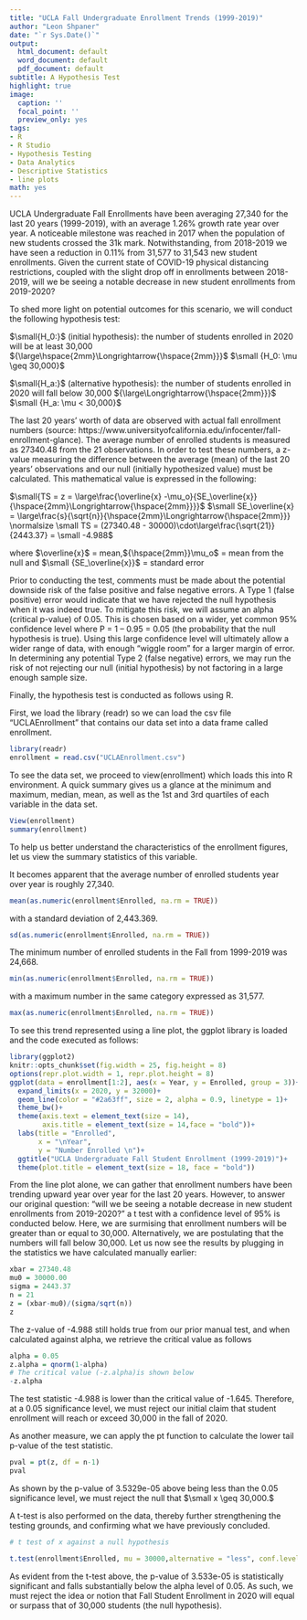 ```yaml
---
title: "UCLA Fall Undergraduate Enrollment Trends (1999-2019)"
author: "Leon Shpaner"
date: "`r Sys.Date()`"
output:
  html_document: default
  word_document: default
  pdf_document: default
subtitle: A Hypothesis Test
highlight: true
image:
  caption: ''
  focal_point: ''
  preview_only: yes
tags:
- R
- R Studio
- Hypothesis Testing
- Data Analytics
- Descriptive Statistics
- line plots
math: yes
---
```


UCLA Undergraduate Fall Enrollments have been averaging 27,340 for the last 20 years (1999-2019), with an average 1.26% growth rate year over year. A noticeable milestone was reached in 2017 when the population of new students crossed the 31k mark. Notwithstanding, from 2018-2019 we have seen a reduction in 0.11% from 31,577 to 31,543 new student enrollments. Given the current state of COVID-19 physical distancing restrictions, coupled with the slight drop off in enrollments between 2018-2019, will we be seeing a notable decrease in new student enrollments from 2019-2020?

To shed more light on potential outcomes for this scenario, we will conduct the following hypothesis test:

$\small{H_0:}$ (initial hypothesis): the number of students enrolled in 2020 will be at least 30,000 ${\large\hspace{2mm}\Longrightarrow{\hspace{2mm}}}$ $\small {H_0: \mu \geq 30,000}$

$\small{H_a:}$ (alternative hypothesis): the number of students enrolled in 2020 will fall below 30,000 ${\large\Longrightarrow{\hspace{2mm}}}$ $\small {H_a: \mu < 30,000}$


The last 20 years’ worth of data are observed with actual fall enrollment numbers (source: https://www.universityofcalifornia.edu/infocenter/fall-enrollment-glance). The average number of enrolled students is measured as 27340.48 from the 21 observations. In order to test these numbers, a z-value measuring the difference between the average (mean) of the last 20 years’ observations and our null (initially hypothesized value) must be calculated. This mathematical value is expressed in the following:

$\small{TS = z = \large\frac{\overline{x} -\mu_o}{SE_\overline{x}}{\hspace{2mm}\Longrightarrow{\hspace{2mm}}}}$
$\small SE_\overline{x} = \large\frac{s}{\sqrt{n}}{\hspace{2mm}\Longrightarrow{\hspace{2mm}}} \normalsize \small TS = (27340.48 - 30000)\cdot\large\frac{\sqrt{21}}{2443.37} = \small -4.988$


where $\overline{x}$ = mean,${\hspace{2mm}}\mu_o$ = mean from the null and $\small {SE_\overline{x}}$ = standard error

Prior to conducting the test, comments must be made about the potential downside risk of the false positive and false negative errors. A Type 1 (false positive) error would indicate that we have rejected the null hypothesis when it was indeed true. To mitigate this risk, we will assume an alpha (critical p-value) of 0.05. This is chosen based on a wider, yet common 95% confidence level where P = 1 – 0.95 = 0.05 (the probability that the null hypothesis is true). Using this large confidence level will ultimately allow a wider range of data, with enough “wiggle room” for a larger margin of error. In determining any potential Type 2 (false negative) errors, we may run the risk of not rejecting our null (initial hypothesis) by not factoring in a large enough sample size. 


Finally, the hypothesis test is conducted as follows using R.

First, we load the library (readr) so we can load the csv file "UCLAEnrollment" that contains our data set into a data frame called enrollment.
```r
library(readr)
enrollment = read.csv("UCLAEnrollment.csv")
```

To see the data set, we proceed to view(enrollment) which loads this into R environment. A quick summary gives us a glance at the minimum and maximum, median, mean, as well as the 1st and 3rd quartiles of each variable in the data set. 

```r
View(enrollment)
summary(enrollment)
```

To help us better understand the characteristics of the enrollment figures, let us view the summary statistics of this variable.

It becomes apparent that the average number of enrolled students year over year is roughly 27,340.
```r

mean(as.numeric(enrollment$Enrolled, na.rm = TRUE))
```
with a standard deviation of 2,443.369.
``` r
sd(as.numeric(enrollment$Enrolled, na.rm = TRUE))
```
The minimum number of enrolled students in the Fall from 1999-2019 was 24,668.
``` r
min(as.numeric(enrollment$Enrolled, na.rm = TRUE))
```
with a maximum number in the same category expressed as 31,577.
```r
max(as.numeric(enrollment$Enrolled, na.rm = TRUE))
```

To see this trend represented using a line plot, the ggplot library is loaded and the code executed as follows:
```r
library(ggplot2)
knitr::opts_chunk$set(fig.width = 25, fig.height = 8) 
options(repr.plot.width = 1, repr.plot.height = 8)
ggplot(data = enrollment[1:2], aes(x = Year, y = Enrolled, group = 3))+
  expand_limits(x = 2020, y = 32000)+
  geom_line(color = "#2a63ff", size = 2, alpha = 0.9, linetype = 1)+
  theme_bw()+
  theme(axis.text = element_text(size = 14),
        axis.title = element_text(size = 14,face = "bold"))+
  labs(title = "Enrolled",
       x = "\nYear",
       y = "Number Enrolled \n")+
  ggtitle("UCLA Undergraduate Fall Student Enrollment (1999-2019)")+
  theme(plot.title = element_text(size = 18, face = "bold"))
```

From the line plot alone, we can gather that enrollment numbers have been trending upward year over year for the last 20 years. However, to answer our original question: "will we be seeing a notable decrease in new student enrollments from 2019-2020?" a t test with a confidence level of 95% is conducted below. Here, we are surmising that enrollment numbers will be greater than or equal to 30,000. Alternatively, we are postulating that the numbers will fall below 30,000. Let us now see the results by plugging in the statistics we have calculated manually earlier:

```r
xbar = 27340.48
mu0 = 30000.00
sigma = 2443.37
n = 21
z = (xbar-mu0)/(sigma/sqrt(n))
z
```

The z-value of -4.988 still holds true from our prior manual test, and when calculated against alpha, we retrieve the critical value as follows

```r
alpha = 0.05
z.alpha = qnorm(1-alpha)
# The critical value (-z.alpha)is shown below
-z.alpha
```

The test statistic -4.988 is lower than the critical value of -1.645. Therefore, at a 0.05 significance level, we must reject our initial claim that student enrollment will reach or exceed 30,000 in the fall of 2020.

As another measure, we can apply the pt function to calculate the lower tail p-value of the test statistic.  

``` r
pval = pt(z, df = n-1)
pval
```
As shown by the p-value of 3.5329e-05 above being less than the 0.05 significance level, we must reject the null that $\small x \geq 30,000.$

A t-test is also performed on the data, thereby further strengthening the testing grounds, and confirming what we have previously concluded.

``` r
# t test of x against a null hypothesis

t.test(enrollment$Enrolled, mu = 30000,alternative = "less", conf.level = 0.95) 
```
As evident from the t-test above, the p-value of 3.533e-05 is statistically significant and falls substantially below the alpha level of 0.05. As such, we must reject the idea or notion that Fall Student Enrollment in 2020 will equal or surpass that of 30,000 students (the null hypothesis). 


